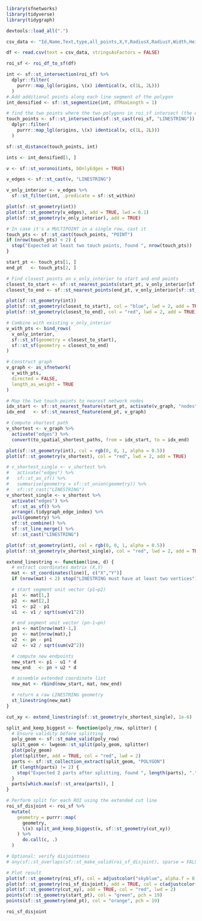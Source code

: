 ```r
library(sfnetworks)
library(tidyverse)
library(tidygraph)

devtools::load_all(".")

csv_data <- "Id,Name,Text,type,all_points,X,Y,RadiusX,RadiusY,Width,Height,all_transforms\n1,Polygon1,Polygon1,Polygon,\"35.79,240.02 227.56,397.67 227.56,555.31 259.32,641.19 312.26,717.67 293.44,751.78 227.56,780.02 59.32,688.25 0.5,489.43 0.5,376.49 35.79,240.02\",-1,-1,-1,-1,-1,-1,-1\n2,Polygon2,Polygon2,Polygon,\"251.09,258.15 211.09,351.09 200.78,406.27 213.44,482.85 208.74,559.32 225.94,606.38 316.97,606.38 498.42,629.91 526.38,306.38 418.15,87.56 662.85,42.85 509.91,0.5 273.44,5.21 179.32,40.5 179.32,162.85 251.09,258.15\",-1,-1,-1,-1,-1,-1,-1"

df <- read.csv(text = csv_data, stringsAsFactors = FALSE)

roi_sf <- roi_df_to_sf(df)

int <- sf::st_intersection(roi_sf) %>%
  dplyr::filter(
    purrr::map_lgl(origins, \(x) identical(x, c(1L, 2L)))
  )
# Add additional points along each line segment of the polygon
int_densified <- sf::st_segmentize(int, dfMaxLength = 1)

# find the two points where the two polygons in roi_sf intersect (the edges)
touch_points <- sf::st_intersection(sf::st_cast(roi_sf, "LINESTRING")) %>%
  dplyr::filter(
    purrr::map_lgl(origins, \(x) identical(x, c(1L, 2L)))
  )

sf::st_distance(touch_points, int)

ints <- int_densified[1, ]

v <- sf::st_voronoi(ints, bOnlyEdges = TRUE)

v_edges <- sf::st_cast(v, "LINESTRING")

v_only_interior <- v_edges %>%
  sf::st_filter(int, .predicate = sf::st_within)

plot(sf::st_geometry(int))
plot(sf::st_geometry(v_edges), add = TRUE, lwd = 0.1)
plot(sf::st_geometry(v_only_interior), add = TRUE)

# In case it's a MULTIPOINT in a single row, cast it
touch_pts <- sf::st_cast(touch_points, "POINT")
if (nrow(touch_pts) < 2) {
  stop("Expected at least two touch points, found ", nrow(touch_pts))
}

start_pt <- touch_pts[1, ]
end_pt   <- touch_pts[2, ]

# Find closest points on v_only_interior to start and end points
closest_to_start <- sf::st_nearest_points(start_pt, v_only_interior[sf::st_nearest_feature(start_pt, v_only_interior), ])
closest_to_end <- sf::st_nearest_points(end_pt, v_only_interior[sf::st_nearest_feature(end_pt, v_only_interior), ])

plot(sf::st_geometry(int))
plot(sf::st_geometry(closest_to_start), col = "blue", lwd = 2, add = TRUE)
plot(sf::st_geometry(closest_to_end), col = "red", lwd = 2, add = TRUE)

# Combine with existing v_only_interior
v_with_pts <- bind_rows(
  v_only_interior,
  sf::st_sf(geometry = closest_to_start),
  sf::st_sf(geometry = closest_to_end)
)

# Construct graph
v_graph <- as_sfnetwork(
  v_with_pts,
  directed = FALSE,
  length_as_weight = TRUE
)

# Map the two touch points to nearest network nodes
idx_start <- sf::st_nearest_feature(start_pt, activate(v_graph, "nodes"))
idx_end   <- sf::st_nearest_feature(end_pt, v_graph)

# Compute shortest path
v_shortest <- v_graph %>%
  activate("edges") %>%
  convert(to_spatial_shortest_paths, from = idx_start, to = idx_end)

plot(sf::st_geometry(int), col = rgb(0, 0, 1, alpha = 0.5))
plot(sf::st_geometry(v_shortest), col = "red", lwd = 2, add = TRUE)

# v_shortest_single <- v_shortest %>%
#   activate("edges") %>%
#   sf::st_as_sf() %>%
#   summarise(geometry = sf::st_union(geometry)) %>%
#   sf::st_cast("LINESTRING")
v_shortest_single <- v_shortest %>%
  activate("edges") %>%
  sf::st_as_sf() %>%
  arrange(.tidygraph_edge_index) %>%
  pull(geometry) %>%
  sf::st_combine() %>%
  sf::st_line_merge() %>%
  sf::st_cast("LINESTRING")

plot(sf::st_geometry(int), col = rgb(0, 0, 1, alpha = 0.5))
plot(sf::st_geometry(v_shortest_single), col = "red", lwd = 2, add = TRUE)

extend_linestring <- function(line, d) {
  # extract coordinates matrix (X,Y)
  mat <- st_coordinates(line)[, c("X","Y")]
  if (nrow(mat) < 2) stop("LINESTRING must have at least two vertices")

  # start segment unit vector (p1→p2)
  p1  <- mat[1,]
  p2  <- mat[2,]
  v1  <- p2 - p1
  u1  <- v1 / sqrt(sum(v1^2))

  # end segment unit vector (pn-1→pn)
  pn1 <- mat[nrow(mat)-1,]
  pn  <- mat[nrow(mat),]
  v2  <- pn - pn1
  u2  <- v2 / sqrt(sum(v2^2))

  # compute new endpoints
  new_start <- p1 - u1 * d
  new_end   <- pn + u2 * d

  # assemble extended coordinate list
  new_mat <- rbind(new_start, mat, new_end)

  # return a raw LINESTRING geometry
  st_linestring(new_mat)
}

cut_xy <- extend_linestring(sf::st_geometry(v_shortest_single), 1e-6)

split_and_keep_biggest <- function(poly_row, splitter) {
  # Ensure validity before splitting
  poly_geom <- sf::st_make_valid(poly_row)
  split_geom <- lwgeom::st_split(poly_geom, splitter)
  plot(poly_geom)
  plot(splitter, add = TRUE, col = "red", lwd = 2)
  parts <- sf::st_collection_extract(split_geom, "POLYGON")
  if (length(parts) != 2) {
    stop("Expected 2 parts after splitting, found ", length(parts), ".")
  }
  parts[which.max(sf::st_area(parts)), ]
}

# Perform split for each ROI using the extended cut line
roi_sf_disjoint <- roi_sf %>%
  mutate(
    geometry = purrr::map(
      geometry,
      \(x) split_and_keep_biggest(x, sf::st_geometry(cut_xy))
    ) %>%
      do.call(c, .)
  )

# Optional: verify disjointness
# any(sf::st_overlaps(sf::st_make_valid(roi_sf_disjoint), sparse = FALSE))

# Plot result
plot(sf::st_geometry(roi_sf), col = adjustcolor("skyblue", alpha.f = 0.4), border = NA)
plot(sf::st_geometry(roi_sf_disjoint), add = TRUE, col = c(adjustcolor("#1f77b4", 0.6), adjustcolor("#ff7f0e", 0.6)))
plot(sf::st_geometry(cut_xy), add = TRUE, col = "red", lwd = 2)
points(sf::st_geometry(start_pt), col = "green", pch = 19)
points(sf::st_geometry(end_pt), col = "orange", pch = 19)

roi_sf_disjoint
```
